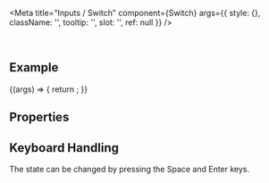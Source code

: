 
<Meta
  title="Inputs / Switch"
  component={Switch}
  args={{
    style: {},
    className: '',
    tooltip: '',
    slot: '',
    ref: null
  }}
/>

<DocsHeader />

<br />

## Example

<Canvas>
  <Story name="Default">
    {(args) => {
      return <Switch {...args} />;
    }}
  </Story>
</Canvas>

## Properties

<ArgsTable story="." />

## Keyboard Handling

The state can be changed by pressing the Space and Enter keys.
